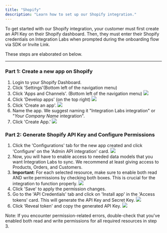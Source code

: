 ```yaml
---
title: "Shopify"
description: "Learn how to set up our Shopify integration."
---
```


To get started with our Shopify integration, your customer must first create an API Key on their Shopify dashboard. Then, they must enter their Shopify credentials on Integration Labs when prompted during the onboarding flow via SDK or Invite Link.

These steps are elaborated on below.

---

### Part 1: Create a new app on Shopify

1. Login to your Shopify Dashboard.
2. Click 'Settings'(Bottom left of the navigation menu)
3. Click 'Apps and Channels'. (Bottom left of the navigation menu)
   ![](/images/shopify_store_details.png)
4. Click 'Develop apps' (on the top right)
   ![](/images/shopify_develop_apps.png)
5. Click 'Create an app'.
   ![](/images/shopify_create_app.png)
6. Name the app. We suggest naming it "Integration Labs integration" or "_Your Company Name_ integration".
7. Click 'Create App.'
   ![](/images/shopify_confirm_create_app.png)

### Part 2: Generate Shopify API Key and Configure Permissions

1. Click the 'Configurations' tab for the new app created and click 'Configure' on the 'Admin API integration' card.
   ![](/images/shopify_config.png)
2. Now, you will have to enable access to needed data models that you want Integration Labs to sync. We recommend at least giving access to Products, Orders, and Customers.
3. **Important**: For each selected resource, make sure to enable both read AND write permissions by checking both boxes. This is crucial for the integration to function properly.
   ![](/images/shopify_oauth_access.png)
4. Click 'Save' to apply the permission changes.
5. Go to the 'API Credentials' tab and click on 'Install app' in the 'Access tokens' card. This will generate the API Key and Secret Key.
   ![](/images/shopify_api_key.png)
6. Click 'Reveal token' and copy the generated API Key.
   ![](/images/shopify/reveal_key.png)

Note: If you encounter permission-related errors, double-check that you've enabled both read and write permissions for all required resources in step 3.